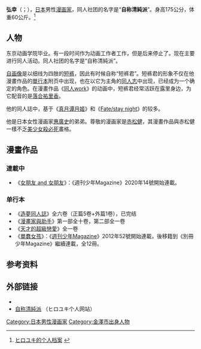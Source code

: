 {{noteTA
|1=zh-cn:女友成堆;zh-tw:女朋友 and 女朋友
}}
{{BLPsources|time=2021-01-24T01:38:40+00:00}}
'''弘幸'''（{{jpn|j=ヒロユキ|rm=Hiroyuki}}；{{bd|1982年|4月23日}}），[[日本|日本]]男性[[漫画家|漫画家]]，同人社团的名字是“'''自称清純派'''”。身高175公分，体重60公斤。<ref>[http://seijunha.com/profile.htm ヒロユキ的个人档案] {{webarchive|url=https://web.archive.org/web/20080220052518/http://seijunha.com/profile.htm |date=2008-02-20 }}</ref>

==人物==
东京动画学院毕业。有一段时间作为动画工作者工作，但是后来停止了。现在主要进行同人活动。同人社团的名字是“自称清純派”。

[[自画像|自画像]]是以细线为四肢的[[短裤|短裤]]，因此有时候自称“短裤君”。短裤君的形象不仅在他漫畫作品的[[單行本|單行本]]附页中出现，也在以它为主角的[[同人志|同人志]]中出现，已经成为一个确定的角色。在漫畫作品《[[同人work|同人work]]》的动画中，短裤君经常活跃在露里身边，为它配音的是[[落合祐里香|落合祐里香]]。

他的同人誌中，基于《[[真月谭月姬|真月谭月姬]]》和《[[Fate/stay_night|Fate/stay night]]》的较多。

他是日本女性漫画家[[惠廣史|惠廣史]]的弟弟。尊敬的漫画家是[[赤松健|赤松健]]，其漫畫作品與赤松健一樣不乏[[美少女|美少女]][[殺必死|殺必死]]畫格。

== 漫畫作品 ==
===連載中 ===
*《[[女朋友_and_女朋友|女朋友 and 女朋友]]》：《週刊少年Magazine》2020年14號開始連載。

===单行本===
*《[[造夢同人誌|造夢同人誌]]》全六卷（正篇5卷+外篇1卷），已完结
*《[[漫畫家與助手|漫畫家與助手]]》第一部全十卷，第二部全一卷
*《[[天才的超級戀愛|天才的超級戀愛]]》全一卷
*《[[單蠢女孩|單蠢女孩]]》：《[[週刊少年Magazine|週刊少年Magazine]]》2012年52號開始連載，後移籍到《別冊少年Magazine》繼續連載，全12冊。

==参考资料==
<div class="references-small">
<references />
</div>

==外部链接==
* {{twitter|burumakun}}{{ja}}
* [http://seijunha.com/ 自称清純派] {{Wayback|url=http://seijunha.com/ |date=20210225160939 }}（ヒロユキ个人网站）{{ja}}

{{DEFAULTSORT:Hiroyuki}}
[[Category:日本男性漫画家|Category:日本男性漫画家]]
[[Category:金澤市出身人物|Category:金澤市出身人物]]